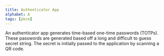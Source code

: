 ```yaml
---
title: Authenticator App
alphabet: A
tags: [pkce]
---
```


An authenticator app generates time-based one-time passwords (TOTPs). These passwords are generated based off a long and difficult to guess secret string. The secret is initially passed to the application by scanning a QR code.
